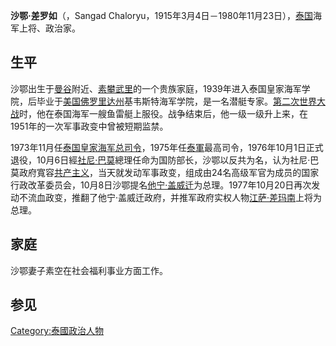 {{NoteTA
|G1=Thai
}}
'''沙鄂·差罗如'''（{{Lang-th|'''สงัด ชลออยู่'''}}，Sangad Chaloryu，1915年3月4日－1980年11月23日），[[泰国|泰国]]海军上将、政治家。
==生平==
沙鄂出生于[[曼谷|曼谷]]附近、[[素攀武里|素攀武里]]的一个贵族家庭，1939年进入泰国皇家海军学院，后毕业于[[美国|美国]][[佛罗里达州|佛罗里达州]]基韦斯特海军学院，是一名潜艇专家。[[第二次世界大战|第二次世界大战]]时，他在泰国海军一艘鱼雷艇上服役。战争结束后，他一级一级升上来，在1951年的一次军事政变中曾被短期监禁。

1973年11月任[[泰国皇家海军总司令|泰国皇家海军总司令]]，1975年任[[泰軍|泰軍]]最高司令，1976年10月1日正式退役，10月6日經[[社尼·巴莫|社尼·巴莫]]總理任命为国防部长，沙鄂以反共为名，认为社尼·巴莫政府寬容[[共产主义|共产主义]]，当天就发动军事政变，组成由24名高级军官为成员的国家行政改革委员会，10月8日沙鄂提名[[他宁·盖威迁|他宁·盖威迁]]为总理。1977年10月20日再次发动不流血政变，推翻了他宁·盖威迁政府，并推军政府实权人物[[江萨·差玛南|江萨·差玛南]]上将为总理。

==家庭==
沙鄂妻子素空在社会福利事业方面工作。

==参见==
{{Start box}}
{{S-off}}
{{Succession box|title={{Le|泰國皇家海军总司令|Commander in Chief of the Royal Thai Navy}}|before={{Le|乔猜·汤姆雅|Choetchai Thomya}}|after={{Le|欧姆拉·西里卡亚|Omra Sirikaya}}|years=1973年11月19日－1975年9月30日}}
{{Succession box|title=[[泰國皇家軍隊最高司令|泰國皇家軍隊最高司令]]|before={{Le|克里特·斯里瓦拉|Krit Srivara}}|after={{Le|卡蒙·迪卡通卡|Kamon Dechatungkha}}|years=1975年10月1日－1976年10月1日}}
{{Succession box|title=[[泰國国防部长|泰國国防部长]]|before=[[社尼·巴莫|社尼·巴莫]]|after={{Le|利克·奈奥马利|Lek Naeomali}}|years=1976年10月5日－1977年10月20日}}
{{End}}

[[Category:泰國政治人物|Category:泰國政治人物]]

{{Asia-poli-bio-stub}}